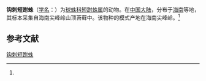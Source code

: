 {{Speciesbox
| name = 钩刺短跗蛛
| status = 
| status_system = 
| image = 
| genus = Moneta
| species = uncinata
| authority = (Zhu, 1998)<ref name='id13177'>{{cite web| url =http://www.bioinfo.cn/db05/BjdwSpecies.php?action=view&id=13177| title =钩刺短跗蛛| work =《中国动物物种编目数据库》| publisher =中国科学院微生物研究所| author =中国科学院动物研究所| accessdate =2009-04-28| deadurl =yes| archiveurl =https://web.archive.org/web/20160305040809/http://www.bioinfo.cn/db05/BjdwSpecies.php?action=view&id=13177| archivedate =2016-03-05}}</ref>
}}

'''钩刺短跗蛛'''（[[学名|学名]]：{{lang|la|''Moneta uncinata''}}）为[[球蛛科|球蛛科]][[短跗蛛属|短跗蛛属]]的动物。在[[中国大陆|中国大陆]]，分布于[[海南|海南]]等地，其标本采集自海南尖峰岭山顶苔藓中。该物种的模式产地在海南尖峰岭。<ref name='id13177'/>

== 参考文献 ==
{{reflist}}

{{Wikispecies|Moneta uncinata}}
{{Taxonbar|from=Q1058684}}

[[Category:短跗蛛属|钩刺短跗蛛]]


{{蜘蛛小作品}}